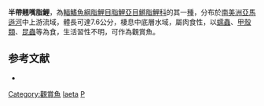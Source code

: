 {{Speciesbox
| status = NE
| status_system = IUCN3.1
| genus = Pyrrhulina
| species = laeta
| authority = [[Cope|Cope]], 1872
| synonyms = *''Holotaxis laetus''<br /><small>Cope, 1872</small>
}}
'''半帶翹嘴脂鯉'''，為[[輻鰭魚綱|輻鰭魚綱]][[脂鯉目|脂鯉目]][[脂鯉亞目|脂鯉亞目]][[鱂脂鯉科|鱂脂鯉科]]的其一[[種|種]]，分布於[[南美洲|南美洲]][[亞馬遜河|亞馬遜河]]中上游流域，體長可達7.6公分，棲息中底層水域，屬肉食性，以[[蠕蟲|蠕蟲]]、[[甲殼類|甲殼類]]、[[昆蟲|昆蟲]]等為食，生活習性不明，可作為觀賞魚。

==参考文献==
{{refbegin}}
*{{FishBase_species|genus=Pyrrhulina|species=laeta|year=2013|month=10}}
{{refend}}
{{Taxonbar|from=Q3756222}}

[[Category:觀賞魚|Category:觀賞魚]]
[[Category:翹嘴脂鯉屬|laeta]]
[[Category:1872年描述的魚類|P]]